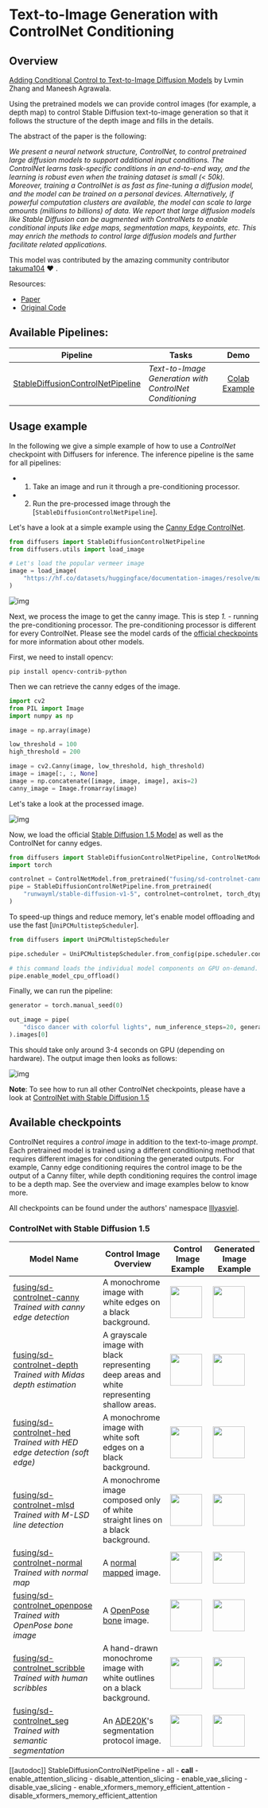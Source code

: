 <!--Copyright 2023 The HuggingFace Team. All rights reserved.

Licensed under the Apache License, Version 2.0 (the "License"); you may not use this file except in compliance with
the License. You may obtain a copy of the License at

http://www.apache.org/licenses/LICENSE-2.0

Unless required by applicable law or agreed to in writing, software distributed under the License is distributed on
an "AS IS" BASIS, WITHOUT WARRANTIES OR CONDITIONS OF ANY KIND, either express or implied. See the License for the
specific language governing permissions and limitations under the License.
-->

# Text-to-Image Generation with ControlNet Conditioning

## Overview

[Adding Conditional Control to Text-to-Image Diffusion Models](https://arxiv.org/abs/2302.05543) by Lvmin Zhang and Maneesh Agrawala.

Using the pretrained models we can provide control images (for example, a depth map) to control Stable Diffusion text-to-image generation so that it follows the structure of the depth image and fills in the details.

The abstract of the paper is the following:

*We present a neural network structure, ControlNet, to control pretrained large diffusion models to support additional input conditions. The ControlNet learns task-specific conditions in an end-to-end way, and the learning is robust even when the training dataset is small (< 50k). Moreover, training a ControlNet is as fast as fine-tuning a diffusion model, and the model can be trained on a personal devices. Alternatively, if powerful computation clusters are available, the model can scale to large amounts (millions to billions) of data. We report that large diffusion models like Stable Diffusion can be augmented with ControlNets to enable conditional inputs like edge maps, segmentation maps, keypoints, etc. This may enrich the methods to control large diffusion models and further facilitate related applications.*

This model was contributed by the amazing community contributor [takuma104](https://huggingface.co/takuma104) ❤️ .

Resources:

* [Paper](https://arxiv.org/abs/2302.05543)
* [Original Code](https://github.com/lllyasviel/ControlNet)

## Available Pipelines:

| Pipeline | Tasks | Demo
|---|---|:---:|
| [StableDiffusionControlNetPipeline](https://github.com/huggingface/diffusers/blob/main/src/diffusers/pipelines/stable_diffusion/pipeline_stable_diffusion_controlnet.py) | *Text-to-Image Generation with ControlNet Conditioning* | [Colab Example](https://colab.research.google.com/drive/1AiR7Q-sBqO88NCyswpfiuwXZc7DfMyKA?usp=sharing) |

## Usage example

In the following we give a simple example of how to use a *ControlNet* checkpoint with Diffusers for inference.
The inference pipeline is the same for all pipelines:

* 1. Take an image and run it through a pre-conditioning processor.
* 2. Run the pre-processed image through the [`StableDiffusionControlNetPipeline`].

Let's have a look at a simple example using the [Canny Edge ControlNet](https://huggingface.co/fusing/sd-controlnet-canny).

```python
from diffusers import StableDiffusionControlNetPipeline
from diffusers.utils import load_image

# Let's load the popular vermeer image
image = load_image(
    "https://hf.co/datasets/huggingface/documentation-images/resolve/main/diffusers/input_image_vermeer.png"
)
```

![img](https://huggingface.co/datasets/huggingface/documentation-images/resolve/main/diffusers/input_image_vermeer.png)

Next, we process the image to get the canny image. This is step *1.* - running the pre-conditioning processor. The pre-conditioning processor is different for every ControlNet. Please see the model cards of the [official checkpoints](#controlnet-with-stable-diffusion-1.5) for more information about other models.

First, we need to install opencv:

```
pip install opencv-contrib-python
```

Then we can retrieve the canny edges of the image.

```python
import cv2
from PIL import Image
import numpy as np

image = np.array(image)

low_threshold = 100
high_threshold = 200

image = cv2.Canny(image, low_threshold, high_threshold)
image = image[:, :, None]
image = np.concatenate([image, image, image], axis=2)
canny_image = Image.fromarray(image)
```

Let's take a look at the processed image.

![img](https://huggingface.co/datasets/huggingface/documentation-images/blob/main/diffusers/vermeer_canny_edged.png)

Now, we load the official [Stable Diffusion 1.5 Model](runwayml/stable-diffusion-v1-5) as well as the ControlNet for canny edges.

```py
from diffusers import StableDiffusionControlNetPipeline, ControlNetModel
import torch

controlnet = ControlNetModel.from_pretrained("fusing/sd-controlnet-canny", torch_dtype=torch.float16)
pipe = StableDiffusionControlNetPipeline.from_pretrained(
    "runwayml/stable-diffusion-v1-5", controlnet=controlnet, torch_dtype=torch.float16
)
```

To speed-up things and reduce memory, let's enable model offloading and use the fast [`UniPCMultistepScheduler`].

```py
from diffusers import UniPCMultistepScheduler

pipe.scheduler = UniPCMultistepScheduler.from_config(pipe.scheduler.config)

# this command loads the individual model components on GPU on-demand.
pipe.enable_model_cpu_offload()
```

Finally, we can run the pipeline:

```py
generator = torch.manual_seed(0)

out_image = pipe(
    "disco dancer with colorful lights", num_inference_steps=20, generator=generator, image=canny_image
).images[0]
```

This should take only around 3-4 seconds on GPU (depending on hardware). The output image then looks as follows:

![img](https://huggingface.co/datasets/huggingface/documentation-images/blob/main/diffusers/vermeer_disco_dancing.png)


**Note**: To see how to run all other ControlNet checkpoints, please have a look at [ControlNet with Stable Diffusion 1.5](#controlnet-with-stable-diffusion-1.5)

<!-- TODO: add space -->

## Available checkpoints

ControlNet requires a *control image* in addition to the text-to-image *prompt*. 
Each pretrained model is trained using a different conditioning method that requires different images for conditioning the generated outputs. For example, Canny edge conditioning requires the control image to be the output of a Canny filter, while depth conditioning requires the control image to be a depth map. See the overview and image examples below to know more.

All checkpoints can be found under the authors' namespace [lllyasviel](https://huggingface.co/lllyasviel).

### ControlNet with Stable Diffusion 1.5

| Model Name | Control Image Overview| Control Image Example | Generated Image Example |
|---|---|---|---|
|[fusing/sd-controlnet-canny](https://huggingface.co/fusing/sd-controlnet-canny)<br/> *Trained with canny edge detection* | A monochrome image with white edges on a black background.|<a href="https://huggingface.co/takuma104/controlnet_dev/blob/main/gen_compare/control_images/converted/control_bird_canny.png"><img width="64" style="margin:0;padding:0;" src="https://huggingface.co/takuma104/controlnet_dev/resolve/main/gen_compare/control_images/converted/control_bird_canny.png"/></a>|<a href="https://huggingface.co/takuma104/controlnet_dev/resolve/main/gen_compare/output_images/diffusers/output_bird_canny_1.png"><img width="64" src="https://huggingface.co/takuma104/controlnet_dev/resolve/main/gen_compare/output_images/diffusers/output_bird_canny_1.png"/></a>|
|[fusing/sd-controlnet-depth](https://huggingface.co/fusing/sd-controlnet-depth)<br/> *Trained with Midas depth estimation*  |A grayscale image with black representing deep areas and white representing shallow areas.|<a href="https://huggingface.co/takuma104/controlnet_dev/blob/main/gen_compare/control_images/converted/control_vermeer_depth.png"><img width="64" src="https://huggingface.co/takuma104/controlnet_dev/resolve/main/gen_compare/control_images/converted/control_vermeer_depth.png"/></a>|<a href="https://huggingface.co/takuma104/controlnet_dev/resolve/main/gen_compare/output_images/diffusers/output_vermeer_depth_2.png"><img width="64" src="https://huggingface.co/takuma104/controlnet_dev/resolve/main/gen_compare/output_images/diffusers/output_vermeer_depth_2.png"/></a>|
|[fusing/sd-controlnet-hed](https://huggingface.co/fusing/sd-controlnet-hed)<br/> *Trained with HED edge detection (soft edge)*  |A monochrome image with white soft edges on a black background.|<a href="https://huggingface.co/takuma104/controlnet_dev/blob/main/gen_compare/control_images/converted/control_bird_hed.png"><img width="64" src="https://huggingface.co/takuma104/controlnet_dev/resolve/main/gen_compare/control_images/converted/control_bird_hed.png"/></a>|<a href="https://huggingface.co/takuma104/controlnet_dev/resolve/main/gen_compare/output_images/diffusers/output_bird_hed_1.png"><img width="64" src="https://huggingface.co/takuma104/controlnet_dev/resolve/main/gen_compare/output_images/diffusers/output_bird_hed_1.png"/></a> |
|[fusing/sd-controlnet-mlsd](https://huggingface.co/fusing/sd-controlnet-mlsd)<br/> *Trained with M-LSD line detection*  |A monochrome image composed only of white straight lines on a black background.|<a href="https://huggingface.co/takuma104/controlnet_dev/blob/main/gen_compare/control_images/converted/control_room_mlsd.png"><img width="64" src="https://huggingface.co/takuma104/controlnet_dev/resolve/main/gen_compare/control_images/converted/control_room_mlsd.png"/></a>|<a href="https://huggingface.co/takuma104/controlnet_dev/resolve/main/gen_compare/output_images/diffusers/output_room_mlsd_0.png"><img width="64" src="https://huggingface.co/takuma104/controlnet_dev/resolve/main/gen_compare/output_images/diffusers/output_room_mlsd_0.png"/></a>|
|[fusing/sd-controlnet-normal](https://huggingface.co/fusing/sd-controlnet-normal)<br/> *Trained with normal map*  |A [normal mapped](https://en.wikipedia.org/wiki/Normal_mapping) image.|<a href="https://huggingface.co/takuma104/controlnet_dev/blob/main/gen_compare/control_images/converted/control_human_normal.png"><img width="64" src="https://huggingface.co/takuma104/controlnet_dev/resolve/main/gen_compare/control_images/converted/control_human_normal.png"/></a>|<a href="https://huggingface.co/takuma104/controlnet_dev/resolve/main/gen_compare/output_images/diffusers/output_human_normal_1.png"><img width="64" src="https://huggingface.co/takuma104/controlnet_dev/resolve/main/gen_compare/output_images/diffusers/output_human_normal_1.png"/></a>|
|[fusing/sd-controlnet_openpose](https://huggingface.co/fusing/sd-controlnet_openpose)<br/> *Trained with OpenPose bone image*  |A [OpenPose bone](https://github.com/CMU-Perceptual-Computing-Lab/openpose) image.|<a href="https://huggingface.co/takuma104/controlnet_dev/blob/main/gen_compare/control_images/converted/control_human_openpose.png"><img width="64" src="https://huggingface.co/takuma104/controlnet_dev/resolve/main/gen_compare/control_images/converted/control_human_openpose.png"/></a>|<a href="https://huggingface.co/takuma104/controlnet_dev/resolve/main/gen_compare/output_images/diffusers/output_human_openpose_0.png"><img width="64" src="https://huggingface.co/takuma104/controlnet_dev/resolve/main/gen_compare/output_images/diffusers/output_human_openpose_0.png"/></a>|
|[fusing/sd-controlnet_scribble](https://huggingface.co/fusing/sd-controlnet_scribble)<br/> *Trained with human scribbles*  |A hand-drawn monochrome image with white outlines on a black background.|<a href="https://huggingface.co/takuma104/controlnet_dev/blob/main/gen_compare/control_images/converted/control_vermeer_scribble.png"><img width="64" src="https://huggingface.co/takuma104/controlnet_dev/resolve/main/gen_compare/control_images/converted/control_vermeer_scribble.png"/></a>|<a href="https://huggingface.co/takuma104/controlnet_dev/resolve/main/gen_compare/output_images/diffusers/output_vermeer_scribble_0.png"><img width="64" src="https://huggingface.co/takuma104/controlnet_dev/resolve/main/gen_compare/output_images/diffusers/output_vermeer_scribble_0.png"/></a> |
|[fusing/sd-controlnet_seg](https://huggingface.co/fusing/sd-controlnet_seg)<br/>*Trained with semantic segmentation*  |An [ADE20K](https://groups.csail.mit.edu/vision/datasets/ADE20K/)'s segmentation protocol image.|<a href="https://huggingface.co/takuma104/controlnet_dev/blob/main/gen_compare/control_images/converted/control_room_seg.png"><img width="64" src="https://huggingface.co/takuma104/controlnet_dev/resolve/main/gen_compare/control_images/converted/control_room_seg.png"/></a>|<a href="https://huggingface.co/takuma104/controlnet_dev/resolve/main/gen_compare/output_images/diffusers/output_room_seg_1.png"><img width="64" src="https://huggingface.co/takuma104/controlnet_dev/resolve/main/gen_compare/output_images/diffusers/output_room_seg_1.png"/></a> |

[[autodoc]] StableDiffusionControlNetPipeline
	- all
	- __call__
	- enable_attention_slicing
	- disable_attention_slicing
	- enable_vae_slicing
	- disable_vae_slicing
	- enable_xformers_memory_efficient_attention
	- disable_xformers_memory_efficient_attention
